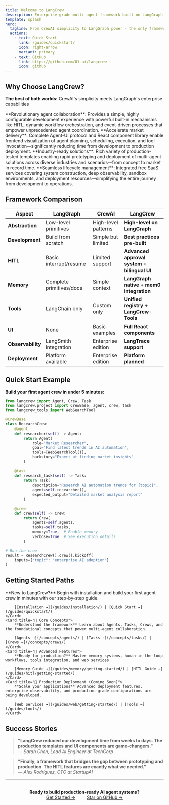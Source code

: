 ```yaml
---
title: Welcome to LangCrew
description: Enterprise-grade multi-agent framework built on LangGraph - from prototyping to production
template: splash
hero:
  tagline: From CrewAI simplicity to LangGraph power - the only framework you need for production-ready AI agent systems
  actions:
    - text: Quick Start
      link: /guides/quickstart/
      icon: right-arrow
      variant: primary
    - text: GitHub
      link: https://github.com/01-ai/langcrew
      icon: github
---
```



<div class="hero-stats">
  <Badge text="Python 3.11+" variant="note" />
  <Badge text="Built on LangGraph" variant="success" />
  <Badge text="Production Ready" variant="caution" />
</div>

## Why Choose LangCrew?

**The best of both worlds:** CrewAI's simplicity meets LangGraph's enterprise capabilities

<CardGrid stagger>
	<Card title="🚀 Beyond Traditional Flexible Paradigms">
		**Revolutionary agent collaboration**: Provides a simple, highly configurable development experience with powerful built-in mechanisms like HITL, dynamic workflow orchestration, and event-driven processes that empower unprecedented agent coordination.
	</Card>
	<Card title="🎯 Full-Stack Support for Productization">
		**Accelerate market delivery**: Complete Agent-UI protocol and React component library enable frontend visualization of agent planning, scheduling, execution, and tool invocation—significantly reducing time from development to production deployment.
	</Card>
	<Card title="⚡ Application Templates for Fast Launch">
		**Industry-ready solutions**: Rich variety of production-tested templates enabling rapid prototyping and deployment of multi-agent solutions across diverse industries and scenarios—from concept to market in record time.
	</Card>
	<Card title="🔗 Integrated Development and Operations Support">
		**Seamless lifecycle management**: Integrated free SaaS services covering system construction, deep observability, sandbox environments, and deployment resources—simplifying the entire journey from development to operations.
	</Card>
</CardGrid>

## Framework Comparison

| Aspect | LangGraph | CrewAI | LangCrew |
|--------|-----------|---------|----------|
| **Abstraction** | Low-level primitives | High-level patterns | **High-level on LangGraph** |
| **Development** | Build from scratch | Simple but limited | **Best practices pre-built** |
| **HITL** | Basic interrupt/resume | Limited support | **Advanced approval system + bilingual UI** |
| **Memory** | Complete primitives/docs | Simple context | **LangGraph native + mem0 integration** |
| **Tools** | LangChain only | Custom only | **Unified registry + LangCrew-Tools** |
| **UI** | None | Basic examples | **Full React components** |
| **Observability** | LangSmith integration | Enterprise edition | **LangTrace support** |
| **Deployment** | Platform available | Enterprise edition | **Platform planned** |


## Quick Start Example

**Build your first agent crew in under 5 minutes:**

```python
from langcrew import Agent, Crew, Task
from langcrew.project import CrewBase, agent, crew, task
from langcrew_tools import WebSearchTool

@CrewBase
class ResearchCrew:
    @agent
    def researcher(self) -> Agent:
        return Agent(
            role="Market Researcher",
            goal="Find latest trends in AI automation",
            tools=[WebSearchTool()],
            backstory="Expert at finding market insights"
        )
    
    @task
    def research_task(self) -> Task:
        return Task(
            description="Research AI automation trends for {topic}",
            agent=self.researcher(),
            expected_output="Detailed market analysis report"
        )
    
    @crew
    def crew(self) -> Crew:
        return Crew(
            agents=self.agents,
            tasks=self.tasks,
            memory=True,  # Enable memory
            verbose=True  # See execution details
        )

# Run the crew
result = ResearchCrew().crew().kickoff(
    inputs={"topic": "enterprise AI adoption"}
)
```

## Getting Started Paths

<CardGrid>
	<Card title="🎯 Quick Start Guide">
		**New to LangCrew?** Begin with installation and build your first agent crew in minutes with our step-by-step guide.
		
		[Installation →](/guides/installation/) | [Quick Start →](/guides/quickstart/)
	</Card>
	<Card title="🧠 Core Concepts">
		**Understand the framework** Learn about Agents, Tasks, Crews, and the foundational concepts that power multi-agent collaboration.
		
		[Agents →](/concepts/agents/) | [Tasks →](/concepts/tasks/) | [Crews →](/concepts/crews/)
	</Card>
	<Card title="🔧 Advanced Features">
		**Ready for production?** Master memory systems, human-in-the-loop workflows, tools integration, and web services.
		
		[Memory Guide →](/guides/memory/getting-started/) | [HITL Guide →](/guides/hitl/getting-started/)
	</Card>
	<Card title="🚀 Production Deployment (Coming Soon)">
		**Scale your applications** Advanced deployment features, enterprise observability, and production-grade configurations are being developed.
		
		[Web Services →](/guides/web/getting-started/) | [Tools →](/guides/tools/)
	</Card>
</CardGrid>

## Success Stories

> **"LangCrew reduced our development time from weeks to days. The production templates and UI components are game-changers."**  
> — *Sarah Chen, Lead AI Engineer at TechCorp*

> **"Finally, a framework that bridges the gap between prototyping and production. The HITL features are exactly what we needed."**  
> — *Alex Rodriguez, CTO at StartupAI*

---

<div style="text-align: center; margin: 2rem 0;">
  <strong>Ready to build production-ready AI agent systems?</strong><br/>
  <a href="/guides/quickstart/" style="margin: 0 1rem;">Get Started →</a>
  <a href="https://github.com/01-ai/langcrew" style="margin: 0 1rem;">Star on GitHub →</a>
</div>
